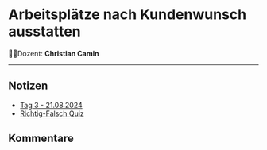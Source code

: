 
# **Arbeitsplätze nach Kundenwunsch ausstatten**

🧑‍🏫Dozent: **Christian Camin**

---

## Notizen

- [Tag 3 - 21.08.2024](LF02/tag3.mdx)
- [Richtig-Falsch Quiz](LF02/quizrf.mdx)

## Kommentare

<br />
<br />

<Comments />
